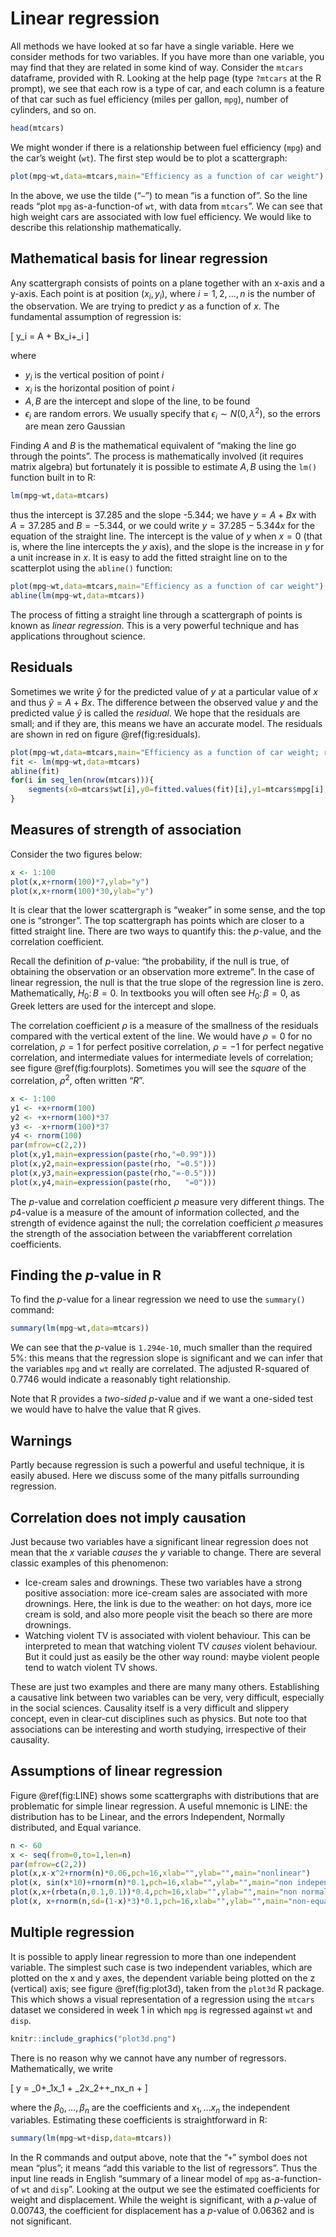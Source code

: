 # Linear regression
	
All methods we have looked at so far have a single variable.  Here we
consider methods for two variables.  If you have more than one
variable, you may find that they are related in some kind of way.
Consider the `mtcars` dataframe, provided with R.  Looking at the
help page (type `?mtcars` at the R prompt), we see that each row
is a type of car, and each column is a feature of that car such as
fuel efficiency (miles per gallon, `mpg`), number of cylinders,
and so on.


```{r}
head(mtcars)
``` 

We might wonder if there is a relationship between fuel efficiency
(`mpg`) and the car's weight (`wt`).  The first step would be
to plot a scattergraph:

```{r}
plot(mpg~wt,data=mtcars,main="Efficiency as a function of car weight")
```

In the above, we use the tilde ("`~`") to mean "is a function of".
So the line reads "plot `mpg` as-a-function-of `wt`, with data
from `mtcars`".  We can see that high weight cars are associated
with low fuel efficiency.  We would like to describe this relationship
mathematically.

## Mathematical basis for linear regression

Any scattergraph consists of points on a plane together with an x-axis
and a y-axis.  Each point is at position $(x_i,y_i)$, where
$i=1,2,\ldots, n$ is the number of the observation.  We are trying to
predict $y$ as a function of $x$.  The fundamental assumption of
regression is:

\[
y_i = A + Bx_i+\epsilon_i 
\]

where

* $y_i$ is the vertical position of point $i$
* $x_i$ is the horizontal position of point $i$
* $A,B$ are the intercept and slope of the line, to be found
* $\epsilon_i$ are random errors.  We usually specify that $\epsilon_i\sim N(0,\lambda^2)$, so the errors are mean zero Gaussian

Finding $A$ and $B$ is the mathematical equivalent of "making the line
go through the points". The process is mathematically involved (it
requires matrix algebra) but fortunately it is possible to
estimate $A, B$  using the `lm()` function built in to R:


```{r}
lm(mpg~wt,data=mtcars)
```

thus the intercept is 37.285 and the slope -5.344; we have $y=A+Bx$
with $A=37.285$ and $B=-5.344$, or we could write $y=37.285-5.344x$
for the equation of the straight line.  The intercept is the value of
$y$ when $x=0$ (that is, where the line intercepts the $y$ axis), and
the slope is the increase in $y$ for a unit increase in $x$.  It is
easy to add the fitted straight line on to the scatterplot using the
`abline()` function:

```{r}
plot(mpg~wt,data=mtcars,main="Efficiency as a function of car weight")
abline(lm(mpg~wt,data=mtcars))
```
The process of fitting a straight line through a scattergraph of
points is known as *linear regression*.  This is a very powerful
technique and has applications throughout science.

## Residuals

Sometimes we write $\hat{y}$ for the predicted value of $y$ at a
particular value of $x$ and thus $\hat{y}=A+Bx$.  The difference
between the observed value $y$ and the predicted value $\hat{y}$ is
called the *residual*.  We hope that the residuals are small; and if
they are, this means we have an accurate model.  The residuals are
shown in red on figure \@ref(fig:residuals).

```{r residuals,fig.cap="Residuals on a regression", echo=FALSE,message=FALSE,warning=FALSE}
plot(mpg~wt,data=mtcars,main="Efficiency as a function of car weight; residuals in red",ylim=c(7,35))
fit <- lm(mpg~wt,data=mtcars)
abline(fit)
for(i in seq_len(nrow(mtcars))){
    segments(x0=mtcars$wt[i],y0=fitted.values(fit)[i],y1=mtcars$mpg[i],col="red")
}
```


## Measures of strength of association

Consider the two figures below:

```{r twoplots,fig.cap="two plots with different strengths of association",echo=FALSE}
x <- 1:100
plot(x,x+rnorm(100)*7,ylab="y")
plot(x,x+rnorm(100)*30,ylab="y")
```

It is clear that the lower scattergraph is "weaker" in some sense, and
the top one is "stronger".  The top scattergraph has points which are
closer to a fitted straight line.  There are two ways to quantify
this: the $p$-value, and the correlation coefficient.

Recall the definition of $p$-value: "the probability, if the null is
true, of obtaining the observation or an observation more extreme".
In the case of linear regression, the null is that the true slope of
the regression line is zero.  Mathematically, $H_0\colon B=0$.  In
textbooks you will often see $H_0\colon\beta=0$, as Greek letters are
used for the intercept and slope.

The correlation coefficient $\rho$ is a measure of the smallness of
the residuals compared with the vertical extent of the line.  We would
have $\rho=0$ for no correlation, $\rho=1$ for perfect positive
correlation, $\rho=-1$ for perfect negative correlation, and
intermediate values for intermediate levels of correlation; see figure
\@ref(fig:fourplots).  Sometimes you will see the *square* of the
correlation, $\rho^2$, often written "$R$".

```{r fourplots,fig.cap="Different correlation coefficients",echo=FALSE}
x <- 1:100
y1 <- +x+rnorm(100)
y2 <- +x+rnorm(100)*37
y3 <- -x+rnorm(100)*37
y4 <- rnorm(100)
par(mfrow=c(2,2))
plot(x,y1,main=expression(paste(rho,"=0.99")))
plot(x,y2,main=expression(paste(rho, "=0.5")))
plot(x,y3,main=expression(paste(rho,"=-0.5")))
plot(x,y4,main=expression(paste(rho,   "=0")))
```

The $p$-value and correlation coefficient $\rho$ measure very
different things.  The $p4$-value is a measure of the amount of
information collected, and the strength of evidence against the null;
the correlation coefficient $\rho$ measures the strength of the
association between the variabfferent correlation coefficients.

## Finding the $p$-value in R

To find the $p$-value for a linear regression we need to use the
`summary()` command:

```{r}
summary(lm(mpg~wt,data=mtcars))
```

We can see that the $p$-value is `1.294e-10`, much smaller than
the required 5\%: this means that the regression slope is significant
and we can infer that the variables `mpg` and `wt` really are
correlated.  The adjusted R-squared of 0.7746 would indicate a
reasonably tight relationship.

Note that R provides a *two-sided* $p$-value and if we want a
one-sided test we would have to halve the value that R gives.

## Warnings

Partly because regression is such a powerful and useful technique, it
is easily abused.  Here we discuss some of the many pitfalls
surrounding regression.

## Correlation does not imply causation

Just because two variables have a significant linear regression does
not mean that the $x$ variable *causes* the $y$ variable to change.
There are several classic examples of this phenomenon:

* Ice-cream sales and drownings.  These two variables have a strong
  positive association: more ice-cream sales are associated with more
  drownings.  Here, the link is due to the weather: on hot days, more
  ice cream is sold, and also more people visit the beach so there are
  more drownings.
* Watching violent TV is associated with violent behaviour.  This can
  be interpreted to mean that watching violent TV *causes* violent
  behaviour.  But it could just as easily be the other way round:
  maybe violent people tend to watch violent TV shows.

These are just two examples and there are many many others.
Establishing a causative link between two variables can be very, very
difficult, especially in the social sciences.  Causality itself is a
very difficult and slippery concept, even in clear-cut disciplines
such as physics.  But note too that associations can be interesting
and worth studying, irrespective of their causality.

## Assumptions of linear regression

Figure \@ref(fig:LINE) shows some scattergraphs with distributions
that are problematic for simple linear regression.  A useful mnemonic
is LINE: the distribution has to be Linear, and the errors
Independent, Normally distributed, and Equal variance.

```{r LINE,fig.cap="Contraindications for linear regression.   Top left, non-linear response; top right, non-independent errors; lower left, non-Gaussian errors; lower right, non-equal variances", echo=FALSE}
n <- 60
x <- seq(from=0,to=1,len=n)
par(mfrow=c(2,2))
plot(x,x-x^2+rnorm(n)*0.06,pch=16,xlab="",ylab="",main="nonlinear")
plot(x, sin(x*10)+rnorm(n)*0.1,pch=16,xlab="",ylab="",main="non independent")
plot(x,x+(rbeta(n,0.1,0.1))*0.4,pch=16,xlab="",ylab="",main="non normal")
plot(x, x+rnorm(n,sd=(1-x)*3)*0.1,pch=16,xlab="",ylab="",main="non-equal variance")
```

## Multiple regression


It is possible to apply linear regression to more than one independent
variable.  The simplest such case is two independent variables, which
are plotted on the x and y axes, the dependent variable being plotted
on the z (vertical) axis; see figure \@ref(fig:plot3d), taken from the
`plot3d` R package.  This which shows a visual representation of a
regression using the `mtcars` dataset we considered in week 1 in
which `mpg` is regressed against `wt` and `disp`.

```{r, plot3d, fig.cap="Visual representation of multivariate linear regression, taken from the plot3D package.  Variable `mpg` is shown on the vertical axis; variables `wt` and `disp` on the two horizontal axes.  The regression itself is a plane, rather than a line", echo=FALSE}
knitr::include_graphics("plot3d.png")
```

There is no reason why we cannot have any number of regressors.
Mathematically, we write

\[
y = \beta_0+\beta_1x_1 + \beta_2x_2+\ldots+\beta_nx_n + \epsilon
\]

where the $\beta_0,\ldots,\beta_n$ are the coefficients and
$x_1,\ldots x_n$ the independent variables.  Estimating these
coefficients is straightforward in R:

```{r}
summary(lm(mpg~wt+disp,data=mtcars))
```

In the R commands and output above, note that the "`+`" symbol
does not mean "plus"; it means "add this variable to the list of
regressors".  Thus the input line reads in English "summary of a
linear model of `mpg` as-a-function-of `wt` and `disp`".
Looking at the output we see the estimated coefficients for weight and
displacement.  While the weight is significant, with a $p$-value of
0.00743, the coefficient for displacement has a $p$-value of 0.06362
and is not significant.
